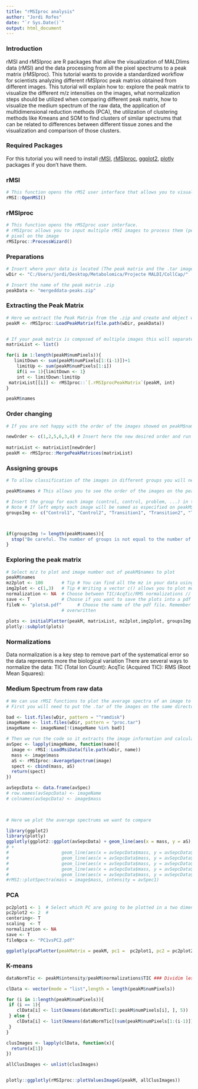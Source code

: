 ```yaml
---
title: "rMSIproc analysis"
author: "Jordi Rofes"
date: "`r Sys.Date()`"
output: html_document
---
```


### Introduction
rMSI and rMSIproc are R packages that allow the visualization of MALDIims data (rMSI) and the data processing from all the pixel spectrums to a peak matrix (rMSIproc). This tutorial wants to provide a standardized workflow for scientists analyzing different rMSIproc peak matrixs obtained from different images. This tutorial will explain how to: explore the peak matrix to visualize the different m/z intensities on the images, what normalization steps should be utilized when comparing different peak matrix, how to visualize the medium spectrum of the raw data, the application of multidimensional reduction methods (PCA), the utilization of clustering methods like Kmeans and SOM to find clusters of similar spectrums that can be related to differences between different tissue zones and the visualization and comparison of those clusters.

### Required Packages
For this tutorial you will need to install [rMSI](https://github.com/prafols/rMSI), [rMSIproc](https://github.com/prafols/rMSIproc), [ggplot2](), [plotly]() packages if you don't have them.


### rMSI
```r
# This function opens the rMSI user interface that allows you to visualize a chosen image
rMSI::OpenMSI()
```
### rMSIproc
```r
# This function opens the rMSIproc user interface.
# rMSIproc allows you to input multiple rMSI images to process them (peak peaking, binning, aligning, baseline correction # and calibration) and outputs a compressed file with the peak matrix with the intensities of each mass bin for every    
# pixel on the image  
rMSIproc::ProcessWizard()

```

### Preparations

```r

# Insert where your data is located (The peak matrix and the .tar images)
wDir <- "C:/Users/jordi/Desktop/Metabolomica/Projecte MALDI/CollCap/" 

# Insert the name of the peak matrix .zip
peakData <- "mergeddata-peaks.zip"


```


### Extracting the Peak Matrix

```r

# Here we extract the Peak Matrix from the .zip and create and object with all the data assigned to peakM
peakM <- rMSIproc::LoadPeakMatrix(file.path(wDir, peakData))


# If your peak matrix is composed of multiple images this will separate them in multiple peak matrix
matrixList <- list()

for(i in 1:length(peakM$numPixels)){
   limitDown <- sum(peakM$numPixels[1:(i-1)])+1
    limitUp <- sum(peakM$numPixels[1:i])
    if(i == 1){limitDown <- 1}
    int <- limitDown:limitUp
 matrixList[[i]] <- rMSIproc::`[.rMSIprocPeakMatrix`(peakM, int)
}

peakM$names 
```

### Order changing

```r
# If you are not happy with the order of the images showed on peakM$names you can change it's order by entering here a    # vector with the desired order of images. This will actualize the peakM object with the new order

newOrder <- c(1,2,5,6,3,4) # Insert here the new desired order and run the code chunk. It will require some time to finish
 
matrixList <- matrixList[newOrder]
peakM <- rMSIproc::MergePeakMatrices(matrixList)
```


###  Assigning groups

```r
# To allow classification of the images in different groups you will need to insert the names of each group in the vector groupsImg in order as they are on the peak matrix

peakM$names # This allows you to see the order of the images on the peak matrix

# Insert the group for each image (control, control, problem, ...) in the order they are on the peak matrix
# Note # If left empty each image will be named as especified on peakM$names.
groupsImg <- c("Control1", "Control2", "Transition1", "Transition2", "Tumor1", "Tumor2")



if(groupsImg != length(peakM$names)){
  stop("Be careful. The number of groups is not equal to the number of images. Every image should have a group assigned")
}

```


### Exploring the peak matrix

```r

# Select m/z to plot and image number out of peakM$names to plot
peakM$names
mz2plot <- 100       # Tip # You can find all the mz in your data using peakM$mass
img2plot <- c(1,3)   # Tip # Writing a vector c() allows you to plot more images at the same time
normalization <- NA  # Choose between TIC/AcqTic/RMS normalizations // Leave it as NA for no normalization.
save <- T            # Choose if you want to save the plots into a pdf file
fileN <- "plotsA.pdf"      # Choose the name of the pdf file. Remember if you use the same name, the last one will be   
                     # overwritten
  
plots <- initialPlotter(peakM, matrixList, mz2plot,img2plot, groupsImg, normalization, save, fileN)
plotly::subplot(plots)


```

### Normalizations

Data normalization is a key step to remove part of the systematical error so the data represents more the biological variation
  There are several ways to normalize the data:
     TIC (Total Ion Count): 
     AcqTic (Acquired TIC):
     RMS (Root Mean Squares):


### Medium Spectrum from raw data

```r
# We can use rMSI functions to plot the average spectra of an image to explore the raw data
# First you will need to put the .tar of the images on the same directory you are working on

bad <- list.files(wDir, pattern = "^ramdisk")
imageName <- list.files(wDir, pattern = "proc.tar")
imageName <- imageName[!(imageName %in% bad)]

# Then we run the code so it extracts the image information and calculates the average spectrum
avSpec <- lapply(imageName, function(name){
  image <- rMSI::LoadMsiData(file.path(wDir, name))
  mass <- image$mass
  aS <- rMSIproc::AverageSpectrum(image) 
  spect <- cbind(mass, aS)
  return(spect)
})

avSepcData <- data.frame(avSpec)
# row.names(avSepcData) <- imageName
# colnames(avSepcData) <- image$mass

 
```

```r
# Here we plot the average spectrums we want to compare

library(ggplot2)
library(plotly)
ggplotly(ggplot2::ggplot(avSepcData) + geom_line(aes(x = mass, y = aS), colour = "red"))
# +
#                    geom_line(aes(x = avSepcData$mass, y = avSepcData$aS.1),colour = "blue")+
#                    geom_line(aes(x = avSepcData$mass, y = avSepcData$aS.2),colour = "yellow")+
#                    geom_line(aes(x = avSepcData$mass, y = avSepcData$aS.3),colour = "green")+
#                    geom_line(aes(x = avSepcData$mass, y = avSepcData$aS.4),colour = "orange")+
#                    geom_line(aes(x = avSepcData$mass, y = avSepcData$aS.5),colour = "black")+ xlab("M/Z") + ylab("Intensity"))
#rMSI::plotSpectra(mass = image$mass, intensity = avSpec1)
```



### PCA

```r
pc2plot1 <- 1  # Select which PC are going to be plotted in a two dimensional graphic
pc2plot2 <- 2  # 
centering<- T 
scaling  <- T
normalization <- NA
save <- T
fileNpca <- "PC1vsPC2.pdf"

ggplotly(pcaPlotter(peakMatrix = peakM, pc1 =  pc2plot1, pc2 = pc2plot2, centering, scaling, groupsImg, normalization, save, fileNpca))


```

### K-means

```r

dataNormTic <- peakM$intensity/peakM$normalizations$TIC ### Dividim les intensitats pel factor de normalització TIC 

clData <- vector(mode = "list",length = length(peakM$numPixels)) 

for (i in 1:length(peakM$numPixels)){ 
 if (i == 1){
    clData[i] <- list(kmeans(dataNormTic[1:peakM$numPixels[i], ], 5))
 } else {
    clData[i] <- list(kmeans(dataNormTic[(sum(peakM$numPixels[1:(i-1)])+1):sum(peakM$numPixels[1:i]), ], 5))
 }
}

clusImages <- lapply(clData, function(x){
  return(x[1]) 
})

allClusImages <- unlist(clusImages)


plotly::ggplotly(rMSIproc::plotValuesImageG(peakM, allClusImages))

```













